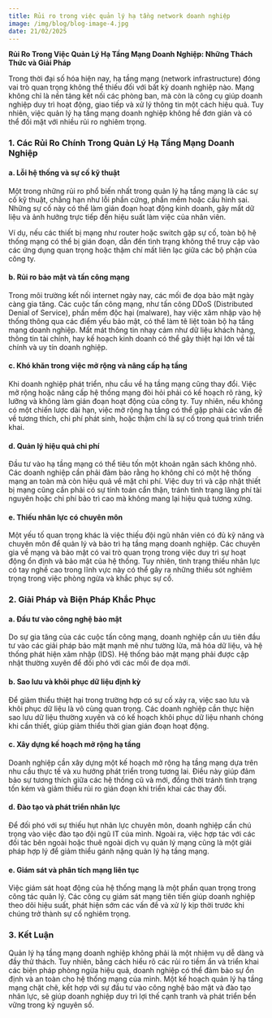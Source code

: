 ```yaml
---
title: Rủi ro trong việc quản lý hạ tầng network doanh nghiệp
image: /img/blog/blog-image-4.jpg
date: 21/02/2025
---
```


**Rủi Ro Trong Việc Quản Lý Hạ Tầng Mạng Doanh Nghiệp: Những Thách Thức và Giải Pháp**

Trong thời đại số hóa hiện nay, hạ tầng mạng (network infrastructure) đóng vai trò quan trọng không thể thiếu đối với bất kỳ doanh nghiệp nào. Mạng không chỉ là nền tảng kết nối các phòng ban, mà còn là công cụ giúp doanh nghiệp duy trì hoạt động, giao tiếp và xử lý thông tin một cách hiệu quả. Tuy nhiên, việc quản lý hạ tầng mạng doanh nghiệp không hề đơn giản và có thể đối mặt với nhiều rủi ro nghiêm trọng.

### 1. **Các Rủi Ro Chính Trong Quản Lý Hạ Tầng Mạng Doanh Nghiệp**

#### a. **Lỗi hệ thống và sự cố kỹ thuật**

Một trong những rủi ro phổ biến nhất trong quản lý hạ tầng mạng là các sự cố kỹ thuật, chẳng hạn như lỗi phần cứng, phần mềm hoặc cấu hình sai. Những sự cố này có thể làm gián đoạn hoạt động kinh doanh, gây mất dữ liệu và ảnh hưởng trực tiếp đến hiệu suất làm việc của nhân viên.

Ví dụ, nếu các thiết bị mạng như router hoặc switch gặp sự cố, toàn bộ hệ thống mạng có thể bị gián đoạn, dẫn đến tình trạng không thể truy cập vào các ứng dụng quan trọng hoặc thậm chí mất liên lạc giữa các bộ phận của công ty.

#### b. **Rủi ro bảo mật và tấn công mạng**

Trong môi trường kết nối internet ngày nay, các mối đe dọa bảo mật ngày càng gia tăng. Các cuộc tấn công mạng, như tấn công DDoS (Distributed Denial of Service), phần mềm độc hại (malware), hay việc xâm nhập vào hệ thống thông qua các điểm yếu bảo mật, có thể làm tê liệt toàn bộ hạ tầng mạng doanh nghiệp. Mất mát thông tin nhạy cảm như dữ liệu khách hàng, thông tin tài chính, hay kế hoạch kinh doanh có thể gây thiệt hại lớn về tài chính và uy tín doanh nghiệp.

#### c. **Khó khăn trong việc mở rộng và nâng cấp hạ tầng**

Khi doanh nghiệp phát triển, nhu cầu về hạ tầng mạng cũng thay đổi. Việc mở rộng hoặc nâng cấp hệ thống mạng đòi hỏi phải có kế hoạch rõ ràng, kỹ lưỡng và không làm gián đoạn hoạt động của công ty. Tuy nhiên, nếu không có một chiến lược dài hạn, việc mở rộng hạ tầng có thể gặp phải các vấn đề về tương thích, chi phí phát sinh, hoặc thậm chí là sự cố trong quá trình triển khai.

#### d. **Quản lý hiệu quả chi phí**

Đầu tư vào hạ tầng mạng có thể tiêu tốn một khoản ngân sách không nhỏ. Các doanh nghiệp cần phải đảm bảo rằng họ không chỉ có một hệ thống mạng an toàn mà còn hiệu quả về mặt chi phí. Việc duy trì và cập nhật thiết bị mạng cũng cần phải có sự tính toán cẩn thận, tránh tình trạng lãng phí tài nguyên hoặc chi phí bảo trì cao mà không mang lại hiệu quả tương xứng.

#### e. **Thiếu nhân lực có chuyên môn**

Một yếu tố quan trọng khác là việc thiếu đội ngũ nhân viên có đủ kỹ năng và chuyên môn để quản lý và bảo trì hạ tầng mạng doanh nghiệp. Các chuyên gia về mạng và bảo mật có vai trò quan trọng trong việc duy trì sự hoạt động ổn định và bảo mật của hệ thống. Tuy nhiên, tình trạng thiếu nhân lực có tay nghề cao trong lĩnh vực này có thể gây ra những thiếu sót nghiêm trọng trong việc phòng ngừa và khắc phục sự cố.

### 2. **Giải Pháp và Biện Pháp Khắc Phục**

#### a. **Đầu tư vào công nghệ bảo mật**

Do sự gia tăng của các cuộc tấn công mạng, doanh nghiệp cần ưu tiên đầu tư vào các giải pháp bảo mật mạnh mẽ như tường lửa, mã hóa dữ liệu, và hệ thống phát hiện xâm nhập (IDS). Hệ thống bảo mật mạng phải được cập nhật thường xuyên để đối phó với các mối đe dọa mới.

#### b. **Sao lưu và khôi phục dữ liệu định kỳ**

Để giảm thiểu thiệt hại trong trường hợp có sự cố xảy ra, việc sao lưu và khôi phục dữ liệu là vô cùng quan trọng. Các doanh nghiệp cần thực hiện sao lưu dữ liệu thường xuyên và có kế hoạch khôi phục dữ liệu nhanh chóng khi cần thiết, giúp giảm thiểu thời gian gián đoạn hoạt động.

#### c. **Xây dựng kế hoạch mở rộng hạ tầng**

Doanh nghiệp cần xây dựng một kế hoạch mở rộng hạ tầng mạng dựa trên nhu cầu thực tế và xu hướng phát triển trong tương lai. Điều này giúp đảm bảo sự tương thích giữa các hệ thống cũ và mới, đồng thời tránh tình trạng tốn kém và giảm thiểu rủi ro gián đoạn khi triển khai các thay đổi.

#### d. **Đào tạo và phát triển nhân lực**

Để đối phó với sự thiếu hụt nhân lực chuyên môn, doanh nghiệp cần chú trọng vào việc đào tạo đội ngũ IT của mình. Ngoài ra, việc hợp tác với các đối tác bên ngoài hoặc thuê ngoài dịch vụ quản lý mạng cũng là một giải pháp hợp lý để giảm thiểu gánh nặng quản lý hạ tầng mạng.

#### e. **Giám sát và phân tích mạng liên tục**

Việc giám sát hoạt động của hệ thống mạng là một phần quan trọng trong công tác quản lý. Các công cụ giám sát mạng tiên tiến giúp doanh nghiệp theo dõi hiệu suất, phát hiện sớm các vấn đề và xử lý kịp thời trước khi chúng trở thành sự cố nghiêm trọng.

### 3. **Kết Luận**

Quản lý hạ tầng mạng doanh nghiệp không phải là một nhiệm vụ dễ dàng và đầy thử thách. Tuy nhiên, bằng cách hiểu rõ các rủi ro tiềm ẩn và triển khai các biện pháp phòng ngừa hiệu quả, doanh nghiệp có thể đảm bảo sự ổn định và an toàn cho hệ thống mạng của mình. Một kế hoạch quản lý hạ tầng mạng chặt chẽ, kết hợp với sự đầu tư vào công nghệ bảo mật và đào tạo nhân lực, sẽ giúp doanh nghiệp duy trì lợi thế cạnh tranh và phát triển bền vững trong kỷ nguyên số.
